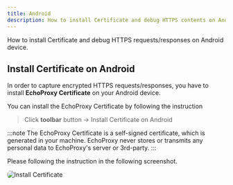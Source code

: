 ```yaml
---
title: Android
description: How to install Certificate and debug HTTPS contents on Android device.
---
```



How to install Certificate and debug HTTPS requests/responses on Android device.

## Install Certificate on Android

In order to capture encrypted HTTPS requests/responses, 
you have to install **EchoProxy Certificate** on your Android device.

You can install the EchoProxy Certificate by following the instruction
> Click **toolbar** button <MaterialSymbolsSecurity style={inlineIcon} />
> → Install Certificate on Android

:::note
The EchoProxy Certificate is a self-signed certificate, which is generated in your machine. 
EchoProxy never stores or transmits any personal data to EchoProxy's server or 3rd-party.
:::

Please following the instruction in the following screenshot.

<Image src={caInstallImage} alt="Install Certificate" style="border-radius:6px;" />
